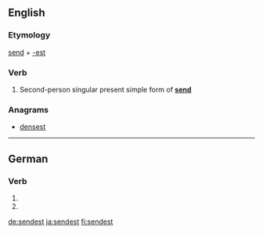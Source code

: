 ==English==

===Etymology===
[[send]] + [[-est]]

===Verb===
{{en-verb form}}

# {{context|archaic|lang=en}} Second-person singular present simple form of '''[[send]]'''

===Anagrams===
* [[densest#English|densest]]

----

==German==

===Verb===
{{head|de}}

# {{de-verb form of|senden|2|s|g}}
# {{de-verb form of|senden|2|s|k1}}

[[de:sendest]]
[[ja:sendest]]
[[fi:sendest]]